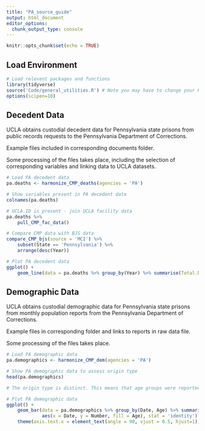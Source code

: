 ```yaml
---
title: "PA_source_guide"
output: html_document
editor_options: 
  chunk_output_type: console
---
```


```r
knitr::opts_chunk$set(echo = TRUE)
```

## Load Environment

```r
# Load relevent packages and functions
library(tidyverse)
source('Code/general_utilities.R') # Note you may have to change your Rmarkdown option for evaluate chunks to project instead of document
options(scipen=10)
```

## Decedent Data

UCLA obtains custodial decedent data for Pennsylvania state prisons from public records requests to the Pennsylvania Department of Corrections.

Example files included in corresponding documents folder.

Some processing of the files takes place, including the selection of corresponding variables and linking data 
to UCLA datasets. 

```r
# Load PA decedent data
pa.deaths <- harmonize_CMP_deaths(agencies = 'PA')

# Show variables present in PA decedent data
colnames(pa.deaths)

# UCLA.ID is present - join UCLA facility data
pa.deaths %>%
    pull_CMP_fac_data()

# Compare CMP data with BJS data
compare_CMP_bjs(source = 'MCI') %>%
    subset(State == 'Pennsylvania') %>%
    arrange(desc(Year))

# Plot PA decedent data 
ggplot() +
    geom_line(data = pa.deaths %>% group_by(Year) %>% summarise(Total.Deaths = n()),aes(x = Year, y = Total.Deaths))

```


## Demographic Data

UCLA obtains custodial demographic data for Pennsylvania state prisons from monthly population reports from the Pennsylvania Department of Corrections.

Example files in corresponding folder and links to reports in raw data file.

Some processing of the files takes place. 

```r
# Load PA demographic data
pa.demographics <- harmonize_CMP_dem(agencies = 'PA')

# Show PA demographic data to assess origin type
head(pa.demographics)

# The origin type is distinct. This means that age groups were reported seperately from sex groups for demographic data. In order to construct age and sex groups for a date from this distinct data, we applied reported sex ratios to each age group. This assumption is likely incorrect.  

# Plot PA demographic data 
ggplot() +
    geom_bar(data = pa.demographics %>% group_by(Date, Age) %>% summarise(Number = sum(Number, na.rm = TRUE)),
             aes(x = Date, y = Number, fill = Age), stat = 'identity') +
    theme(axis.text.x = element_text(angle = 90, vjust = 0.5, hjust=1)) # To see dates on x axis



```